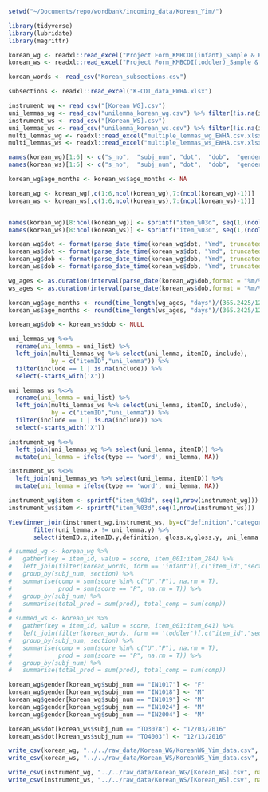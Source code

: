 ```r
setwd("~/Documents/repo/wordbank/incoming_data/Korean_Yim/")

library(tidyverse)
library(lubridate)
library(magrittr)
```

```r
korean_wg <- readxl::read_excel("Project Form_KMBCDI(infant)_Sample & Batch 2-3_16 40 Records (Consolidated Files)_Updated.xlsx",skip = 2)
korean_ws <- readxl::read_excel("Project Form_KMBCDI(toddler)_Sample & Batch 3-16 156 Records (Consolidated Files) 2.xlsx",skip = 2)

korean_words <- read_csv("Korean_subsections.csv")

subsections <- readxl::read_excel("K-CDI_data_EWHA.xlsx")

instrument_wg <- read_csv("[Korean_WG].csv")
uni_lemmas_wg <- read_csv("unilemma_korean_wg.csv") %>% filter(!is.na(itemID))
instrument_ws <- read_csv("[Korean_WS].csv")
uni_lemmas_ws <- read_csv("unilemma_korean_ws.csv") %>% filter(!is.na(itemID))
multi_lemmas_wg <- readxl::read_excel("multiple_lemmas_wg_EWHA.csv.xlsx")
multi_lemmas_ws <- readxl::read_excel("multiple_lemmas_ws_EWHA.csv.xlsx")

```

```r
names(korean_wg)[1:6] <- c("s_no",	"subj_num",	"dot",	"dob",	"gender",	"age")
names(korean_ws)[1:6] <- c("s_no",	"subj_num",	"dot",	"dob",	"gender",	"age")

korean_wg$age_months <- korean_ws$age_months <- NA

korean_wg <- korean_wg[,c(1:6,ncol(korean_wg),7:(ncol(korean_wg)-1))]
korean_ws <- korean_ws[,c(1:6,ncol(korean_ws),7:(ncol(korean_ws)-1))]


names(korean_wg)[8:ncol(korean_wg)] <- sprintf("item_%03d", seq(1,(ncol(korean_wg)-7)))
names(korean_ws)[8:ncol(korean_ws)] <- sprintf("item_%03d", seq(1,(ncol(korean_ws)-7)))

korean_wg$dot <- format(parse_date_time(korean_wg$dot, "Ymd", truncated = 3),"%m/%d/%Y")
korean_ws$dot <- format(parse_date_time(korean_ws$dot, "Ymd", truncated = 3),"%m/%d/%Y")
korean_wg$dob <- format(parse_date_time(korean_wg$dob, "Ymd", truncated = 3),"%m/%d/%Y")
korean_ws$dob <- format(parse_date_time(korean_ws$dob, "Ymd", truncated = 3),"%m/%d/%Y")

wg_ages <- as.duration(interval(parse_date(korean_wg$dob,format = "%m/%d/%Y"), parse_date(korean_wg$dot,format = "%m/%d/%Y")))
ws_ages <- as.duration(interval(parse_date(korean_ws$dob,format = "%m/%d/%Y"), parse_date(korean_ws$dot,format = "%m/%d/%Y")))

korean_wg$age_months <- round(time_length(wg_ages, "days")/(365.2425/12.0))
korean_ws$age_months <- round(time_length(ws_ages, "days")/(365.2425/12.0))

korean_wg$dob <- korean_ws$dob <- NULL

```

```r

uni_lemmas_wg %<>%
  rename(uni_lemma = uni_list) %>%
  left_join(multi_lemmas_wg %>% select(uni_lemma, itemID, include),
            by = c("itemID","uni_lemma")) %>%
  filter(include == 1 | is.na(include)) %>%
  select(-starts_with('X'))

uni_lemmas_ws %<>%
  rename(uni_lemma = uni_list) %>%
  left_join(multi_lemmas_ws %>% select(uni_lemma, itemID, include),
            by = c("itemID","uni_lemma")) %>%
  filter(include == 1 | is.na(include)) %>%
  select(-starts_with('X'))

instrument_wg %<>% 
  left_join(uni_lemmas_wg %>% select(uni_lemma, itemID)) %>%
  mutate(uni_lemma = ifelse(type == 'word', uni_lemma, NA))

instrument_ws %<>% 
  left_join(uni_lemmas_ws %>% select(uni_lemma, itemID)) %>%
  mutate(uni_lemma = ifelse(type == 'word', uni_lemma, NA))

instrument_wg$item <- sprintf("item_%03d", seq(1,nrow(instrument_wg)))
instrument_ws$item <- sprintf("item_%03d",seq(1,nrow(instrument_ws)))

View(inner_join(instrument_wg,instrument_ws, by=c("definition","category")) %>%
       filter(uni_lemma.x != uni_lemma.y) %>%
       select(itemID.x,itemID.y,definition, gloss.x,gloss.y, uni_lemma.x, uni_lemma.y))
```

```r
# summed_wg <- korean_wg %>%
#   gather(key = item_id, value = score, item_001:item_284) %>%
#   left_join(filter(korean_words, form == 'infant')[,c("item_id","section")]) %>%
#   group_by(subj_num, section) %>%
#   summarise(comp = sum(score %in% c("U","P"), na.rm = T),
#             prod = sum(score == "P", na.rm = T)) %>%
#   group_by(subj_num) %>%
#   summarise(total_prod = sum(prod), total_comp = sum(comp))
# 
# summed_ws <- korean_ws %>%
#   gather(key = item_id, value = score, item_001:item_641) %>%
#   left_join(filter(korean_words, form == 'toddler')[,c("item_id","section")]) %>%
#   group_by(subj_num, section) %>%
#   summarise(comp = sum(score %in% c("U","P"), na.rm = T),
#             prod = sum(score == "P", na.rm = T)) %>%
#   group_by(subj_num) %>%
#   summarise(total_prod = sum(prod), total_comp = sum(comp))
```

```r
korean_wg$gender[korean_wg$subj_num == "IN1017"] <- "F"
korean_wg$gender[korean_wg$subj_num == "IN1018"] <- "M"
korean_wg$gender[korean_wg$subj_num == "IN1019"] <- "M"
korean_wg$gender[korean_wg$subj_num == "IN1024"] <- "M"
korean_wg$gender[korean_wg$subj_num == "IN2004"] <- "M"

korean_ws$dot[korean_ws$subj_num == "TO3078"] <- "12/03/2016"
korean_ws$dot[korean_ws$subj_num == "TO4003"] <- "12/13/2016"


```


```r
write_csv(korean_wg, "../../raw_data/Korean_WG/KoreanWG_Yim_data.csv", na = "")
write_csv(korean_ws, "../../raw_data/Korean_WS/KoreanWS_Yim_data.csv", na = "")

write_csv(instrument_wg, "../../raw_data/Korean_WG/[Korean_WG].csv", na = "")
write_csv(instrument_ws, "../../raw_data/Korean_WS/[Korean_WS].csv", na = "")

```

  